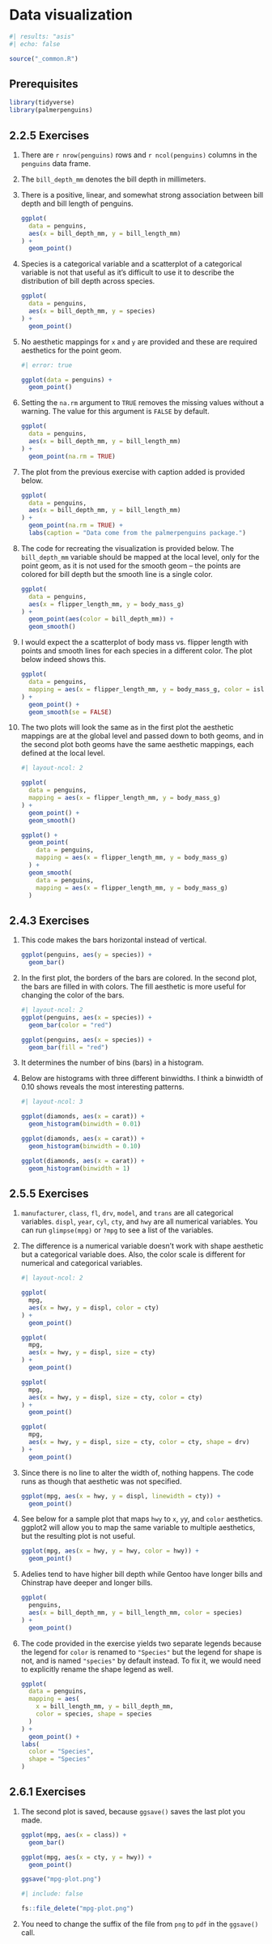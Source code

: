 # Data visualization {#sec-data-visualization}

```r
#| results: "asis"
#| echo: false

source("_common.R")
```

## Prerequisites {.unnumbered}

```r
library(tidyverse)
library(palmerpenguins)
```

## 2.2.5 Exercises {.unnumbered}

1.  There are `r nrow(penguins)` rows and `r ncol(penguins)` columns in the `penguins` data frame.

2.  The `bill_depth_mm` denotes the bill depth in millimeters.

3.  There is a positive, linear, and somewhat strong association between bill depth and bill length of penguins.

    ```r
    ggplot(
      data = penguins, 
      aes(x = bill_depth_mm, y = bill_length_mm)
    ) + 
      geom_point()
    
    ```

4.  Species is a categorical variable and a scatterplot of a categorical variable is not that useful as it's difficult to use it to describe the distribution of bill depth across species.

    ```r
    ggplot(
      data = penguins, 
      aes(x = bill_depth_mm, y = species)
    ) + 
      geom_point()
    ```

5.  No aesthetic mappings for `x` and `y` are provided and these are required aesthetics for the point geom.

    ```r
    #| error: true
    
    ggplot(data = penguins) + 
      geom_point()
    ```

6.  Setting the `na.rm` argument to `TRUE` removes the missing values without a warning. The value for this argument is `FALSE` by default.

    ```r
    ggplot(
      data = penguins, 
      aes(x = bill_depth_mm, y = bill_length_mm)
    ) + 
      geom_point(na.rm = TRUE)
    ```

7.  The plot from the previous exercise with caption added is provided below.

    ```r
    ggplot(
      data = penguins,
      aes(x = bill_depth_mm, y = bill_length_mm)
    ) +
      geom_point(na.rm = TRUE) +
      labs(caption = "Data come from the palmerpenguins package.")
    ```

8.  The code for recreating the visualization is provided below. The `bill_depth_mm` variable should be mapped at the local level, only for the point geom, as it is not used for the smooth geom -- the points are colored for bill depth but the smooth line is a single color.

    ```r
    ggplot(
      data = penguins,
      aes(x = flipper_length_mm, y = body_mass_g)
    ) +
      geom_point(aes(color = bill_depth_mm)) + 
      geom_smooth()
    ```

9.  I would expect the a scatterplot of body mass vs. flipper length with points and smooth lines for each species in a different color. The plot below indeed shows this.

    ```r
    ggplot(
      data = penguins,
      mapping = aes(x = flipper_length_mm, y = body_mass_g, color = island)
    ) +
      geom_point() +
      geom_smooth(se = FALSE)
    ```

10. The two plots will look the same as in the first plot the aesthetic mappings are at the global level and passed down to both geoms, and in the second plot both geoms have the same aesthetic mappings, each defined at the local level.

    ```r
    #| layout-ncol: 2
    
    ggplot(
      data = penguins,
      mapping = aes(x = flipper_length_mm, y = body_mass_g)
    ) +
      geom_point() +
      geom_smooth()
    
    ggplot() +
      geom_point(
        data = penguins,
        mapping = aes(x = flipper_length_mm, y = body_mass_g)
      ) +
      geom_smooth(
        data = penguins,
        mapping = aes(x = flipper_length_mm, y = body_mass_g)
      )
    ```

## 2.4.3 Exercises {.unnumbered}

1.  This code makes the bars horizontal instead of vertical.

    ```r
    ggplot(penguins, aes(y = species)) + 
      geom_bar()
    ```

2.  In the first plot, the borders of the bars are colored. In the second plot, the bars are filled in with colors. The fill aesthetic is more useful for changing the color of the bars.

    ```r
    #| layout-ncol: 2
    ggplot(penguins, aes(x = species)) +
      geom_bar(color = "red")

    ggplot(penguins, aes(x = species)) +
      geom_bar(fill = "red")
    ```

3.  It determines the number of bins (bars) in a histogram.

4.  Below are histograms with three different binwidths.
    I think a binwidth of 0.10 shows reveals the most interesting patterns.

    ```r
    #| layout-ncol: 3
    
    ggplot(diamonds, aes(x = carat)) +
      geom_histogram(binwidth = 0.01)
    
    ggplot(diamonds, aes(x = carat)) +
      geom_histogram(binwidth = 0.10)
    
    ggplot(diamonds, aes(x = carat)) +
      geom_histogram(binwidth = 1)
    ```

## 2.5.5 Exercises {.unnumbered}

1.  `manufacturer`, `class`, `fl`, `drv`, `model`, and `trans` are all categorical variables. `displ`, `year`, `cyl`, `cty`, and `hwy` are all numerical variables. You can run `glimpse(mpg)` or `?mpg` to see a list of the variables.
2.  The difference is a numerical variable doesn't work with shape aesthetic but a categorical variable does. Also, the color scale is different for numerical and categorical variables.

    ```r
    #| layout-ncol: 2
    
    ggplot(
      mpg, 
      aes(x = hwy, y = displ, color = cty)
    ) + 
      geom_point()
    
    ggplot(
      mpg, 
      aes(x = hwy, y = displ, size = cty)
    ) + 
      geom_point()
    
    ggplot(
      mpg, 
      aes(x = hwy, y = displ, size = cty, color = cty)
    ) + 
      geom_point()
    
    ggplot(
      mpg, 
      aes(x = hwy, y = displ, size = cty, color = cty, shape = drv)
    ) + 
      geom_point()
    ```

3.  Since there is no line to alter the width of, nothing happens. The code runs as though that aesthetic was not specified.

    ```r
    ggplot(mpg, aes(x = hwy, y = displ, linewidth = cty)) + 
      geom_point()
    ```

4.  See below for a sample plot that maps `hwy` to `x`, `y`y, and `color` aesthetics. ggplot2 will allow you to map the same variable to multiple aesthetics, but the resulting plot is not useful.

    ```r
    ggplot(mpg, aes(x = hwy, y = hwy, color = hwy)) + 
      geom_point()
    ```

5.  Adelies tend to have higher bill depth while Gentoo have longer bills and Chinstrap have deeper and longer bills.

    ```r
    ggplot(
      penguins,
      aes(x = bill_depth_mm, y = bill_length_mm, color = species)
    ) + 
      geom_point()
    ```

6.  The code provided in the exercise yields two separate legends because the legend for `color` is renamed to `"Species"` but the legend for shape is not, and is named `"species"` by default instead. To fix it, we would need to explicitly rename the shape legend as well.

    ```r
    ggplot(
      data = penguins,
      mapping = aes(
        x = bill_length_mm, y = bill_depth_mm, 
        color = species, shape = species
      )
    ) +
      geom_point() +
    labs(
      color = "Species",
      shape = "Species"
    )
    ```

## 2.6.1 Exercises {.unnumbered}

1.  The second plot is saved, because `ggsave()` saves the last plot you made.

    ```r
    ggplot(mpg, aes(x = class)) +
      geom_bar()
    
    ggplot(mpg, aes(x = cty, y = hwy)) +
      geom_point()
    
    ggsave("mpg-plot.png")
    ```
    
    ```r
    #| include: false
    
    fs::file_delete("mpg-plot.png")
    ```

2.  You need to change the suffix of the file from `png` to `pdf` in the `ggsave()` call.